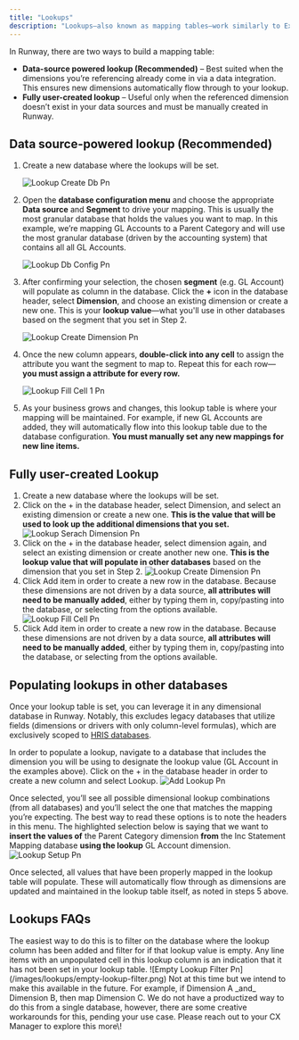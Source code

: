 ```yaml
---
title: "Lookups"
description: "Lookups—also known as mapping tables—work similarly to Excel’s VLOOKUP, allowing you to assign or insert a dimension in one database based on how it corresponds to a dimension in another."
---
```


In Runway, there are two ways to build a mapping table:

- **Data-source powered lookup (Recommended)** – Best suited when the dimensions you’re referencing already come in via a data integration. This ensures new dimensions automatically flow through to your lookup.
- **Fully user-created lookup** – Useful only when the referenced dimension doesn’t exist in your data sources and must be manually created in Runway.

## Data source-powered lookup (Recommended)

1. Create a new database where the lookups will be set.

   ![Lookup Create Db Pn](/images/lookups/lookup-create-db.png)
2. Open the **database configuration menu** and choose the appropriate **Data source** and **Segment** to drive your mapping. This is usually the most granular database that holds the values you want to map. In this example, we’re mapping GL Accounts to a Parent Category and will use the most granular database (driven by the accounting system) that contains all all GL Accounts.

   ![Lookup Db Config Pn](/images/lookups/lookup-db-config.png)
3. After confirming your selection, the chosen **segment** (e.g. GL Account) will populate as column in the database. Click the **\+** icon in the database header, select **Dimension**, and choose an existing dimension or create a new one. This is your **lookup value**—what you'll use in other databases based on the segment that you set in Step 2.

   ![Lookup Create Dimension Pn](/images/lookups/lookup-create-dimension.png)
4. Once the new column appears, **double-click into any cell** to assign the attribute you want the segment to map to. Repeat this for each row—**you must assign a attribute for every row.**

   ![Lookup Fill Cell 1 Pn](/images/lookups/lookup-fill-cell-1.png)
5. As your business grows and changes, this lookup table is where your mapping will be maintained. For example, if new GL Accounts are added, they will automatically flow into this lookup table due to the database configuration. **You must manually set any new mappings for new line items.**

## Fully user-created Lookup

1. Create a new database where the lookups will be set.
2. Click on the \+ in the database header, select Dimension, and select an existing dimension or create a new one. **This is the value that will be used to look up the additional dimensions that you set.**
   ![Lookup Serach Dimension Pn](/images/lookups/lookup-serach-dimension.png)
3. Click on the \+ in the database header, select dimension again, and select an existing dimension or create another new one. **This is the lookup value that will populate in other databases** based on the dimension that you set in Step 2.
   ![Lookup Create Dimension Pn](/images/lookups/lookup-create-dimension.png)
4. Click Add item in order to create a new row in the database. Because these dimensions are not driven by a data source, **all attributes will need to be manually added**, either by typing them in, copy/pasting into the database, or selecting from the options available.
   ![Lookup Fill Cell Pn](/images/lookups/lookup-fill-cell.png)
5. Click Add item in order to create a new row in the database. Because these dimensions are not driven by a data source, **all attributes will need to be manually added**, either by typing them in, copy/pasting into the database, or selecting from the options available.

## Populating lookups in other databases

Once your lookup table is set, you can leverage it in any dimensional database in Runway. Notably, this excludes legacy databases that utilize fields (dimensions or drivers with only column-level formulas), which are exclusively scoped to [HRIS databases](https://docs.runway.com/concepts/databases/hris-databases).

In order to populate a lookup, navigate to a database that includes the dimension you will be using to designate the lookup value (GL Account in the examples above). Click on the \+ in the database header in order to create a new column and select Lookup.
![Add Lookup Pn](/images/lookups/add-lookup.png)

Once selected, you’ll see all possible dimensional lookup combinations (from all databases) and you’ll select the one that matches the mapping you’re expecting. The best way to read these options is to note the headers in this menu. The highlighted selection below is saying that we want to **insert the values of** the Parent Category dimension **from** the Inc Statement Mapping database **using the lookup** GL Account dimension.
![Lookup Setup Pn](/images/lookups/lookup-setup.png)

Once selected, all values that have been properly mapped in the lookup table will populate. These will automatically flow through as dimensions are updated and maintained in the lookup table itself, as noted in steps 5 above.

## Lookups FAQs

<Accordion title="How can I tell if a lookup is empty or has not been set? ">
  The easiest way to do this is to filter on the database where the lookup column has been added and filter for if that lookup value is empty. Any line items with an unpopulated cell in this lookup column is an indication that it has not been set in your lookup table.
  ![Empty Lookup Filter Pn](/images/lookups/empty-lookup-filter.png)
</Accordion>

<Accordion title="Can I do lookups with driver values? ">
  Not at this time but we intend to make this available in the future.
</Accordion>

<Accordion title="Can I set a lookup based on multiple dimensions? ">
  For example, if Dimension A _and_ Dimension B, then map Dimension C. We do not have a productized way to do this from a single database, however, there are some creative workarounds for this, pending your use case. Please reach out to your CX Manager to explore this more\!
</Accordion>